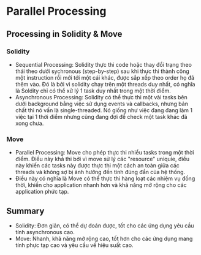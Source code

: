 # Parallel Processing

## Processing in Solidity & Move

### Solidity

-   Sequential Processing: Solidity thực thi code hoặc thay đổi trạng
    theo thái theo dưới sychronous (step-by-step) sau khi thực thi thành
    công một instruction rồi mới tới một cái khác, được sắp xếp theo
    order họ đã thêm vào. Đó là bởi vì solidity chạy trên một threads
    duy nhất, có nghĩa là Soldity chỉ có thể xử lý 1 task duy nhất trong
    một thời điểm.
-   Asynchronous Processing: Solidity có thể thực thi một vài tasks bên
    dưới background bằng việc sử dụng events và callbacks, nhưng bản
    chất thì nó vấn là single-threaded. Nó giống như việc đang đang làm
    1 việc tại 1 thời điểm nhưng cũng đang đợi để check một task khác đã
    xong chưa.

### Move

-   Parallel Processing: Move cho phép thực thi nhiều tasks trong một
    thời điểm. Điều này khả thi bởi vì move sử lý các "resource"
    uniquie, điều này khiến các tasks này được thực thi một cách an toàn
    giữa các threads và không sợ bị ảnh hưởng đến tính đúng đắn của hệ
    thống.
-   Điều này có nghĩa là Move có thể thực thi hàng loạt các nhiệm vụ
    đồng thời, khiến cho application nhanh hơn và khả năng mở rộng cho
    các application phức tạp.

## Summary

-   Solidity: Đơn giản, có thể dự đoán được, tốt cho các ứng dụng yêu
    cầu tính asynchronous cao.
-   Move: Nhanh, khả năng mở rộng cao, tốt hơn cho các ứng dụng mang
    tính phực tạp cao và yêu cầu về hiệu suất cao.
